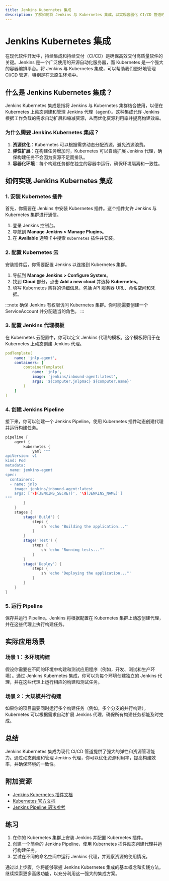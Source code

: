 ```yaml
---
title: Jenkins Kubernetes 集成
description: 了解如何将 Jenkins 与 Kubernetes 集成，以实现容器化 CI/CD 管道的自动化管理。
---
```


# Jenkins Kubernetes 集成

在现代软件开发中，持续集成和持续交付（CI/CD）是确保高效交付高质量软件的关键。Jenkins 是一个广泛使用的开源自动化服务器，而 Kubernetes 是一个强大的容器编排平台。将 Jenkins 与 Kubernetes 集成，可以帮助我们更好地管理 CI/CD 管道，特别是在云原生环境中。

## 什么是 Jenkins Kubernetes 集成？

Jenkins Kubernetes 集成是指将 Jenkins 与 Kubernetes 集群结合使用，以便在 Kubernetes 上动态创建和管理 Jenkins 代理（agent）。这种集成允许 Jenkins 根据工作负载的需求自动扩展和缩减资源，从而优化资源利用率并提高构建效率。

### 为什么需要 Jenkins Kubernetes 集成？

1. **资源优化**：Kubernetes 可以根据需求动态分配资源，避免资源浪费。
2. **弹性扩展**：在构建任务增加时，Kubernetes 可以自动扩展 Jenkins 代理，确保构建任务不会因为资源不足而排队。
3. **容器化环境**：每个构建任务都在独立的容器中运行，确保环境隔离和一致性。

## 如何实现 Jenkins Kubernetes 集成

### 1. 安装 Kubernetes 插件

首先，你需要在 Jenkins 中安装 Kubernetes 插件。这个插件允许 Jenkins 与 Kubernetes 集群进行通信。

1. 登录 Jenkins 控制台。
2. 导航到 **Manage Jenkins > Manage Plugins**。
3. 在 **Available** 选项卡中搜索 `Kubernetes` 插件并安装。

### 2. 配置 Kubernetes 云

安装插件后，你需要配置 Jenkins 以连接到 Kubernetes 集群。

1. 导航到 **Manage Jenkins > Configure System**。
2. 找到 **Cloud** 部分，点击 **Add a new cloud** 并选择 **Kubernetes**。
3. 填写 Kubernetes 集群的详细信息，包括 API 服务器 URL、命名空间和凭据。

:::note
确保 Jenkins 有权限访问 Kubernetes 集群。你可能需要创建一个 ServiceAccount 并分配适当的角色。
:::

### 3. 配置 Jenkins 代理模板

在 Kubernetes 云配置中，你可以定义 Jenkins 代理的模板。这个模板将用于在 Kubernetes 上动态创建 Jenkins 代理。

```yaml
podTemplate(
    name: 'jnlp-agent',
    containers: [
        containerTemplate(
            name: 'jnlp',
            image: 'jenkins/inbound-agent:latest',
            args: '${computer.jnlpmac} ${computer.name}'
        )
    ]
)
```

### 4. 创建 Jenkins Pipeline

接下来，你可以创建一个 Jenkins Pipeline，使用 Kubernetes 插件动态创建代理并运行构建任务。

```groovy
pipeline {
    agent {
        kubernetes {
            yaml """
apiVersion: v1
kind: Pod
metadata:
  name: jenkins-agent
spec:
  containers:
  - name: jnlp
    image: jenkins/inbound-agent:latest
    args: ['\$(JENKINS_SECRET)', '\$(JENKINS_NAME)']
"""
        }
    }
    stages {
        stage('Build') {
            steps {
                sh 'echo "Building the application..."'
            }
        }
        stage('Test') {
            steps {
                sh 'echo "Running tests..."'
            }
        }
        stage('Deploy') {
            steps {
                sh 'echo "Deploying the application..."'
            }
        }
    }
}
```

### 5. 运行 Pipeline

保存并运行 Pipeline。Jenkins 将根据配置在 Kubernetes 集群上动态创建代理，并在这些代理上执行构建任务。

## 实际应用场景

### 场景 1：多环境构建

假设你需要在不同的环境中构建和测试应用程序（例如，开发、测试和生产环境）。通过 Jenkins Kubernetes 集成，你可以为每个环境创建独立的 Jenkins 代理，并在这些代理上运行相应的构建和测试任务。

### 场景 2：大规模并行构建

如果你的项目需要同时运行多个构建任务（例如，多个分支的并行构建），Kubernetes 可以根据需求自动扩展 Jenkins 代理，确保所有构建任务都能及时完成。

## 总结

Jenkins Kubernetes 集成为现代 CI/CD 管道提供了强大的弹性和资源管理能力。通过动态创建和管理 Jenkins 代理，你可以优化资源利用率，提高构建效率，并确保环境的一致性。

## 附加资源

- [Jenkins Kubernetes 插件文档](https://plugins.jenkins.io/kubernetes/)
- [Kubernetes 官方文档](https://kubernetes.io/docs/home/)
- [Jenkins Pipeline 语法参考](https://www.jenkins.io/doc/book/pipeline/syntax/)

## 练习

1. 在你的 Kubernetes 集群上安装 Jenkins 并配置 Kubernetes 插件。
2. 创建一个简单的 Jenkins Pipeline，使用 Kubernetes 插件动态创建代理并运行构建任务。
3. 尝试在不同的命名空间中运行 Jenkins 代理，并观察资源的使用情况。

通过以上步骤，你将能够掌握 Jenkins Kubernetes 集成的基本概念和实践方法。继续探索更多高级功能，以充分利用这一强大的集成方案。